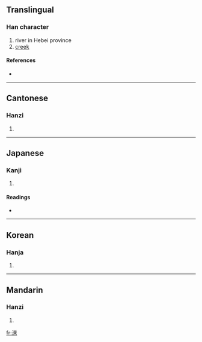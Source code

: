 {{also|涞}}
==Translingual==

===Han character===
{{Han char|rn=85|rad=水|as=08|sn=11|four=3419<sub>8</sub>|canj=水木人人 (EDOO)}}

# river in Hebei province
# [[creek]]

====References====
* {{Han ref|kx=0632.130|dkj=17693|dj=1036.010|hdz=31644.020|uh=6DF6|ud=28150|bh=D5E9|bd=54761}}

----

==Cantonese==

===Hanzi===
{{yue-hanzi|jyut=|y=loi4|sim=涞}}

# {{defn|Cantonese}}

----

==Japanese==

===Kanji===
{{ja-kanji|grade=|rs=水08}}

# {{defn|Japanese}}

====Readings====
* {{ja-readings|on=[[らい]] (rai)|kun=}}

----

==Korean==

===Hanja===
{{ko-hanja|hangeul=래>내|eumhun=|rv=rae>nae|mr=rae>nae|y=lay>nay}}

# {{defn|Korean}}

----

==Mandarin==

===Hanzi===
{{cmn-hanzi|sim=涞|pin=[[lái]] ([[lai2]])|wg=lai<sup>2</sup>}}

# {{defn|Mandarin}}

[[fr:淶]]